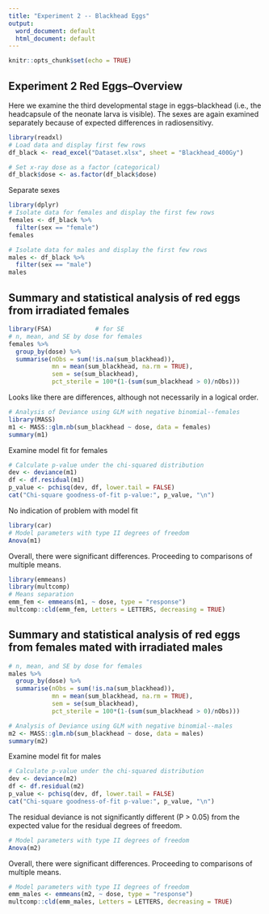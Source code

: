 ```yaml
---
title: "Experiment 2 -- Blackhead Eggs"
output:
  word_document: default
  html_document: default
---
```


```r
knitr::opts_chunk$set(echo = TRUE)
```

## Experiment 2 Red Eggs--Overview    

Here we examine the third developmental stage in eggs--blackhead (i.e., the
headcapsule of the neonate larva is visible). The sexes are again examined 
separately because of expected differences in radiosensitivy.


```r
library(readxl)
# Load data and display first few rows
df_black <- read_excel("Dataset.xlsx", sheet = "Blackhead_400Gy")

# Set x-ray dose as a factor (categorical)
df_black$dose <- as.factor(df_black$dose)
```

Separate sexes

```r
library(dplyr)
# Isolate data for females and display the first few rows
females <- df_black %>% 
  filter(sex == "female")
females
```

```r
# Isolate data for males and display the first few rows
males <- df_black %>% 
  filter(sex == "male")
males
```

## Summary and statistical analysis of red eggs from irradiated females

```r
library(FSA)            # for SE
# n, mean, and SE by dose for females
females %>% 
  group_by(dose) %>%
  summarise(nObs = sum(!is.na(sum_blackhead)),
            mn = mean(sum_blackhead, na.rm = TRUE),
            sem = se(sum_blackhead),
            pct_sterile = 100*(1-(sum(sum_blackhead > 0)/nObs)))
```

Looks like there are differences, although not necessarily in a logical order.

```r
# Analysis of Deviance using GLM with negative binomial--females
library(MASS)
m1 <- MASS::glm.nb(sum_blackhead ~ dose, data = females)
summary(m1)
```
Examine model fit for females

```r
# Calculate p-value under the chi-squared distribution
dev <- deviance(m1)
df <- df.residual(m1)
p_value <- pchisq(dev, df, lower.tail = FALSE)
cat("Chi-square goodness-of-fit p-value:", p_value, "\n")
```

No indication of problem with model fit

```r
library(car)
# Model parameters with type II degrees of freedom
Anova(m1)
```
Overall, there were significant differences. Proceeding to comparisons of 
multiple means.

```r
library(emmeans)
library(multcomp)
# Means separation
emm_fem <- emmeans(m1, ~ dose, type = "response")
multcomp::cld(emm_fem, Letters = LETTERS, decreasing = TRUE)
```

## Summary and statistical analysis of red eggs from females mated with irradiated males

```r
# n, mean, and SE by dose for females
males %>% 
  group_by(dose) %>%
  summarise(nObs = sum(!is.na(sum_blackhead)),
            mn = mean(sum_blackhead, na.rm = TRUE),
            sem = se(sum_blackhead),
            pct_sterile = 100*(1-(sum(sum_blackhead > 0)/nObs)))
```

```r
# Analysis of Deviance using GLM with negative binomial--males
m2 <- MASS::glm.nb(sum_blackhead ~ dose, data = males)
summary(m2)
```

Examine model fit for males

```r
# Calculate p-value under the chi-squared distribution
dev <- deviance(m2)
df <- df.residual(m2)
p_value <- pchisq(dev, df, lower.tail = FALSE)
cat("Chi-square goodness-of-fit p-value:", p_value, "\n")
```

The residual deviance is not significantly different (P > 0.05) from the 
expected value for the residual degrees of freedom.

```r
# Model parameters with type II degrees of freedom
Anova(m2)
```

Overall, there were significant differences. Proceeding to comparisons of 
multiple means.


```r
# Model parameters with type II degrees of freedom
emm_males <- emmeans(m2, ~ dose, type = "response")
multcomp::cld(emm_males, Letters = LETTERS, decreasing = TRUE)
```

